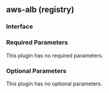## aws-alb (registry)

### Interface

### Required Parameters

This plugin has no required parameters.

### Optional Parameters

This plugin has no optional parameters.
